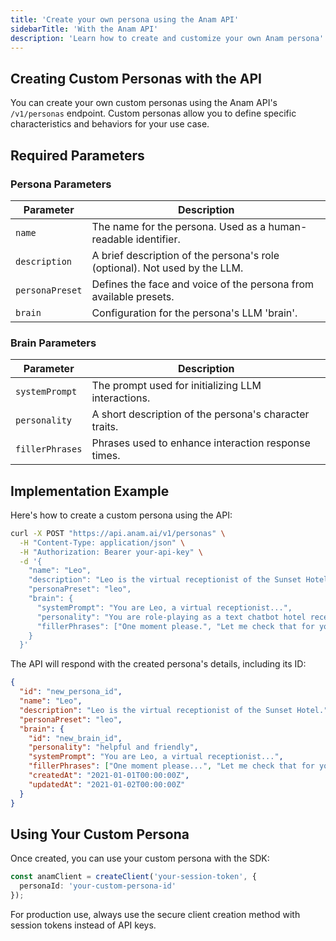 ```yaml
---
title: 'Create your own persona using the Anam API'
sidebarTitle: 'With the Anam API'
description: 'Learn how to create and customize your own Anam persona'
---
```


## Creating Custom Personas with the API

You can create your own custom personas using the Anam API's `/v1/personas` endpoint. Custom personas allow you to define specific characteristics and behaviors for your use case.

## Required Parameters

### Persona Parameters
| Parameter | Description |
|-----------|-------------|
| `name` | The name for the persona. Used as a human-readable identifier. |
| `description` | A brief description of the persona's role (optional). Not used by the LLM. |
| `personaPreset` | Defines the face and voice of the persona from available presets. |
| `brain` | Configuration for the persona's LLM 'brain'. |

### Brain Parameters
| Parameter | Description |
|-----------|-------------|
| `systemPrompt` | The prompt used for initializing LLM interactions. |
| `personality` | A short description of the persona's character traits. |
| `fillerPhrases` | Phrases used to enhance interaction response times. |

## Implementation Example

Here's how to create a custom persona using the API:

```bash
curl -X POST "https://api.anam.ai/v1/personas" \
  -H "Content-Type: application/json" \
  -H "Authorization: Bearer your-api-key" \
  -d '{
    "name": "Leo",
    "description": "Leo is the virtual receptionist of the Sunset Hotel.",
    "personaPreset": "leo",
    "brain": {
      "systemPrompt": "You are Leo, a virtual receptionist...",
      "personality": "You are role-playing as a text chatbot hotel receptionist at The Sunset Hotel. Your name is Leo.",
      "fillerPhrases": ["One moment please.", "Let me check that for you."]
    }
  }'
```

The API will respond with the created persona's details, including its ID:

```json
{
  "id": "new_persona_id",
  "name": "Leo",
  "description": "Leo is the virtual receptionist of the Sunset Hotel.",
  "personaPreset": "leo",
  "brain": {
    "id": "new_brain_id",
    "personality": "helpful and friendly",
    "systemPrompt": "You are Leo, a virtual receptionist...",
    "fillerPhrases": ["One moment please...", "Let me check that for you..."],
    "createdAt": "2021-01-01T00:00:00Z",
    "updatedAt": "2021-01-02T00:00:00Z"
  }
}
```

## Using Your Custom Persona

Once created, you can use your custom persona with the SDK:

```typescript
const anamClient = createClient('your-session-token', {
  personaId: 'your-custom-persona-id'
});
```

<Warning>
  For production use, always use the secure client creation method with session tokens instead of API keys.
</Warning>